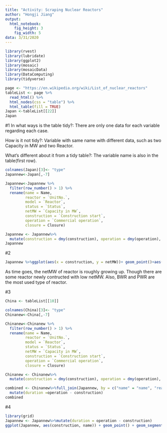 ```yaml
---
title: "Activity: Scraping Nuclear Reactors"
author: "Hongji Jiang"
output:
  html_notebook:
    fig_height: 3
    fig_width: 5
data: 3/31/2020
---
```



```r
library(rvest)
library(lubridate)
library(ggplot2)
library(mosaic)
library(mosaicData)
library(DataComputing)
library(tidyverse)
```
```r
page <- "https://en.wikipedia.org/wiki/List_of_nuclear_reactors"
tableList <- page %>%
  read_html() %>%
  html_nodes(css = "table") %>%
  html_table(fill = TRUE)
Japan <-tableList[[22]]
Japan

```

#1
In what ways is the table tidy?: There are only one data for each variable regarding each case.

How is it not tidy?: Variable with same name with different data, such as two Capacity in MW and two Reactor.

What’s different about it from a tidy table?: The variable name is also in the table(first row).

```r
colnames(Japan)[3]<- "type"
Japannew<-Japan[,-7]

Japannew<-Japannew %>%
  filter(row_number() > 1) %>%
  rename(name = Name, 
         reactor = `UnitNo.`, 
         model = `Reactor`, 
         status = `Status`, 
         netMW = `Capacity in MW`,
         construction = `Construction start`,
         operation = `Commercial operation`, 
         closure = Closure)

Japannew <- Japannew%>%
  mutate(construction = dmy(construction), operation = dmy(operation), closure = dmy(closure),netMW = readr::parse_number(netMW),Country = "Japan")
Japannew


```

#2
```r
Japannew %>%ggplot(aes(x = construction, y = netMW))+ geom_point()+aes(color = type)

```
As time goes, the netMW of reactor is roughly growing up. Though there are some reactor newly contructed with low netMW. Also, BWR and PWR are the most used type of reactor.



#3
```r
China <- tableList[[10]]

colnames(China)[3]<- "type"
Chinanew<-China[,-7]

Chinanew<-Chinanew %>%
  filter(row_number() > 1) %>%
  rename(name = Name, 
         reactor = `UnitNo.`, 
         model = `Reactor`, 
         status = `Status`, 
         netMW = `Capacity in MW`,
         construction = `Construction start`,
         operation = `Commercial operation`, 
         closure = Closure)

Chinanew <- Chinanew%>%
  mutate(construction = dmy(construction), operation = dmy(operation), closure = dmy(closure),netMW = readr::parse_number(netMW),Country= "China")

combined <- Chinanew%>%full_join(Japannew, by = c("name" = "name", "reactor" = "reactor", "type"= "type", "model"= "model", "status"= "status", "netMW" = "netMW", "Country" = "Country", "construction" = "construction", "operation" = "operation", "closure" = "closure"))%>%
  mutate(duration =operation - construction)
combined
```




#4
```r
library(grid)
Japannew <- Japannew%>%mutate(duration = operation - construction)
ggplot(Japannew, aes(construction, name)) + geom_point() + geom_segment(aes(xend = construction + duration, yend = name)) + aes(color = type)
```














